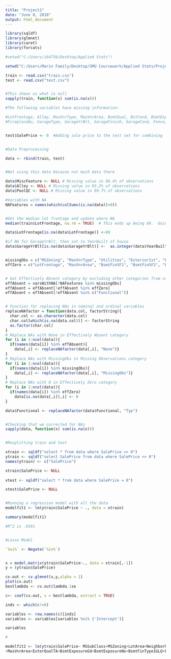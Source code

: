 ```yaml
---
title: "Project1"
date: "June 8, 2018"
output: html_document
---
```


```r

library(sqldf)
library(glmnet)
library(caret)
library(forcats)

#setwd("C:/Users/i64756/Desktop/Applied Stats")

setwd("C:/Users/Marin Family/Desktop/SMU Coursework/Applied Stats/Project1")

train <- read.csv("train.csv")
test <- read.csv("test.csv")


#This shows us what is null
sapply(train, function(x) sum(is.na(x)))

#The following variables have missing information:

#LotFrontage, Alley, MasVnrType, MasVnrArea, BsmtQual, BstCond, BsmtExposure, BsmtFinType1, BsmtFinType2,
#FireplaceQu, GarageType, GarageYrBlt, GarageFinish, GarageCond, Fence, MiscFeature, PoolQC


test$SalePrice <- 0  #Adding sale price to the test set for combining


#Data Preprocessing

data <- rbind(train, test)


#Not using this data because not much data there

data$MiscFeature <- NULL # Missing value in 96.4% of observations
data$Alley <- NULL # Missing value in 93.2% of observations
data$PoolQC <- NULL # Missing value in 99.7% of observations

#Variables with NA
NAFeatures = names(which(colSums(is.na(data))>0))


#Get the median lot frontage and update where NA
median(train$LotFrontage, na.rm = TRUE)  # This ends up being 69.  Going to update the NA 

data$LotFrontage[is.na(data$LotFrontage)] <-69

#if NA for GarageYrBlt, then set to YearBuilt of house
data$GarageYrBlt[is.na(data$GarageYrBlt)] <-  as.integer(data$YearBuilt)


missingObs = c("MSZoning", "MasVnrType", "Utilities", "Exterior1st", "Exterior2nd", "SaleType")
effZero = c("LotFrontage", "MasVnrArea", "BsmtFinSF1", "BsmtFinSF2", "BsmtUnfSF", "TotalBsmtSF","GarageCars", "GarageArea", "BsmtFullBath", "BsmtHalfBath")


# Get Effectively Absent category by excluding other categories from varsWithNA
effAbsent = varsWithNA[!NAFeatures %in% missingObs]
effAbsent = effAbsent[!effAbsent %in% effZero]
effAbsent = effAbsent[!effAbsent %in% c("Functional")]


# Function for replacing NAs in nominal and ordinal variables
replaceNAfactor = function(data.col, factorString){
  char.col <- as.character(data.col)
  char.col[which(is.na(data.col))] <- factorString
  as.factor(char.col)
}
# Replace NAs with None in Effectively Absent category
for (i in 1:ncol(data)){
  if(names(data[i]) %in% effAbsent){
    data[,i] <- replaceNAfactor(data[,i], "None")}
}
# Replace NAs with MissingObs in Missing Observations category
for (i in 1:ncol(data)){
  if(names(data[i]) %in% missingObs){
    data[,i] <- replaceNAfactor(data[,i], "MissingObs")}
}
# Replace NAs with 0 in Effectively Zero category
for (i in 1:ncol(data)){
  if(names(data[i]) %in% effZero)
    data[is.na(data[,i]),i] <- 0
}

data$Functional <- replaceNAfactor(data$Functional, "Typ")


#Checking that we corrected for NAs
sapply(data, function(x) sum(is.na(x)))


#Resplitting train and test

xtrain <- sqldf("select * from data where SalePrice <> 0")
ytrain <- sqldf("select SalePrice from data where SalePrice <> 0")
names(ytrain) <- c("SalePrice")

xtrain$SalePrice <- NULL
 
xtest <- sqldf("select * from data where SalePrice = 0")

xtest$SalePrice <- NULL


#Running a regression model with all the data
modelfit1 <- lm(ytrain$SalePrice ~ ., data = xtrain)

summary(modelfit1)

#R^2 is .9391


#Lasso Model

`%ni%` <- Negate(`%in%`)


x = model.matrix(ytrain$SalePrice~., data = xtrain[,-1]) 
y = (ytrain$SalePrice)

cv.out <- cv.glmnet(x,y,alpha = 1)
plot(cv.out)
bestlambda <- cv.out$lambda.1se

c<- coef(cv.out, s = bestlambda, extract = TRUE)

inds <- which(c!=0)

variables <- row.names(c)[inds]
variables <- variables[variables %ni% ('Intercept')]

variables

#

modelfit2 <- lm(ytrain$SalePrice~ MSSubClass+MSZoning+LotArea+Neighborhood+NeighborhoodNridgHt+OverallQual+YearBuilt+YearRemodAdd
+MasVnrArea+ExterQualTA+BsmtExposureGd+BsmtExposureNo+BsmtFinType1GLQ+BsmtFinSF1+TotalBsmtSF+X1stFlrSF+GrLivArea+KitchenQualTA+Fireplaces+GarageCars+GarageArea+WoodDeckSF+SaleTypeNew, data = xtrain)

```

